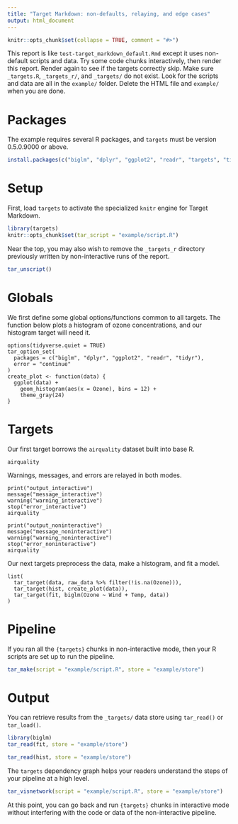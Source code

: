 ```yaml
---
title: "Target Markdown: non-defaults, relaying, and edge cases"
output: html_document
---
```


```r
knitr::opts_chunk$set(collapse = TRUE, comment = "#>")
```

This report is like `test-target_markdown_default.Rmd` except it uses non-default scripts and data. Try some code chunks interactively, then render this report. Render again to see if the targets correctly skip. Make sure `_targets.R`, `_targets_r/`, and `_targets/` do not exist. Look for the scripts and data are all in the `example/` folder. Delete the HTML file and `example/` when you are done. 

# Packages

The example requires several R packages, and `targets` must be version 0.5.0.9000 or above. 

```r
install.packages(c("biglm", "dplyr", "ggplot2", "readr", "targets", "tidyr"))
```

# Setup

First, load `targets` to activate the specialized `knitr` engine for Target Markdown.

```r
library(targets)
knitr::opts_chunk$set(tar_script = "example/script.R")
```

Near the top, you may also wish to remove the `_targets_r` directory previously written by non-interactive runs of the report.

```r
tar_unscript()
```

# Globals

We first define some global options/functions common to all targets. The function below plots a histogram of ozone concentrations, and our histogram target will need it.

```targets
options(tidyverse.quiet = TRUE)
tar_option_set(
  packages = c("biglm", "dplyr", "ggplot2", "readr", "tidyr"),
  error = "continue"
)
create_plot <- function(data) {
  ggplot(data) +
    geom_histogram(aes(x = Ozone), bins = 12) +
    theme_gray(24)
}
```

# Targets

Our first target borrows the `airquality` dataset built into base R.

```targets
airquality
```

Warnings, messages, and errors are relayed in both modes.

```targets
print("output_interactive")
message("message_interactive")
warning("warning_interactive")
stop("error_interactive")
airquality
```

```targets
print("output_noninteractive")
message("message_noninteractive")
warning("warning_noninteractive")
stop("error_noninteractive")
airquality
```

Our next targets preprocess the data, make a histogram, and fit a model.

```targets
list(
  tar_target(data, raw_data %>% filter(!is.na(Ozone))),
  tar_target(hist, create_plot(data)),
  tar_target(fit, biglm(Ozone ~ Wind + Temp, data))
)
```

# Pipeline

If you ran all the `{targets}` chunks in non-interactive mode, then your R scripts are set up to run the pipeline.

```r
tar_make(script = "example/script.R", store = "example/store")
```

# Output

You can retrieve results from the `_targets/` data store using `tar_read()` or `tar_load()`.

```r
library(biglm)
tar_read(fit, store = "example/store")
```

```r
tar_read(hist, store = "example/store")
```

The `targets` dependency graph helps your readers understand the steps of your pipeline at a high level.

```r
tar_visnetwork(script = "example/script.R", store = "example/store")
```

At this point, you can go back and run `{targets}` chunks in interactive mode without interfering with the code or data of the non-interactive pipeline.
